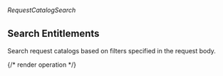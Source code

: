 ###### *RequestCatalogSearch*

## Search Entitlements

Search request catalogs based on filters specified in the request body.

{/* render operation */}
